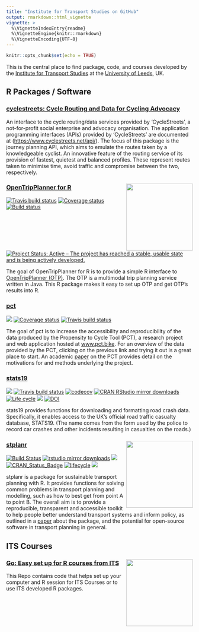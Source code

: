 ```yaml
---
title: "Institute for Transport Studies on GitHub"
output: rmarkdown::html_vignette
vignette: >
  %\VignetteIndexEntry{readme}
  %\VignetteEngine{knitr::rmarkdown}
  %\VignetteEncoding{UTF-8}
---
```



```r
knitr::opts_chunk$set(echo = TRUE)
```

This is the central place to find package, code, and courses developed by the [Institute for Transport Studies](https://environment.leeds.ac.uk/transport) at the [University of Leeds](https://www.leeds.ac.uk/), UK.

## R Packages / Software

### [cyclestreets: Cycle Routing and Data for Cycling Advocacy](https://cran.r-project.org/web/packages/cyclestreets/index.html)

An interface to the cycle routing/data services provided by 'CycleStreets', a not-for-profit social enterprise and advocacy organisation. The application programming interfaces (APIs) provided by 'CycleStreets' are documented at (<https://www.cyclestreets.net/api/>). The focus of this package is the journey planning API, which aims to emulate the routes taken by a knowledgeable cyclist. An innovative feature of the routing service of its provision of fastest, quietest and balanced profiles. These represent routes taken to minimise time, avoid traffic and compromise between the two, respectively.

### [OpenTripPlanner for R](https://itsleeds.github.io/opentripplanner/) <a href='https://itsleeds.github.io/opentripplanner/'><img src='images/opentripplanner.png' align="right" height=180/></a>

[![Travis build status](https://travis-ci.org/ITSLeeds/opentripplanner.svg?branch=master)](https://travis-ci.org/ITSLeeds/opentripplanner) 
[![Coverage status](https://codecov.io/gh/ITSLeeds/opentripplanner/branch/master/graph/badge.svg)](https://codecov.io/github/ITSLeeds/opentripplanner?branch=master) 
[![Build status](https://ci.appveyor.com/api/projects/status/gqp3smc04as3qg85?svg=true)](https://ci.appveyor.com/project/layik/opentripplanner-05ana) [![Project Status: Active – The project has reached a stable, usable state and is being actively developed.](https://www.repostatus.org/badges/latest/active.svg)](https://www.repostatus.org/#active)

The goal of OpenTripPlanner for R is to provide a simple R interface to [OpenTripPlanner (OTP)](https://www.opentripplanner.org/). The OTP is a multimodal trip planning service written in Java. This R package makes it easy to set up OTP and get OTP's results into R.

### [pct](https://github.com/ITSLeeds/pct)

[![](http://www.r-pkg.org/badges/version/pct)](http://www.r-pkg.org/pkg/pct)
[![Coverage status](https://codecov.io/gh/ITSLeeds/pct/branch/master/graph/badge.svg)](https://codecov.io/github/ITSLeeds/pct?branch=master) 
[![Travis build status](https://travis-ci.org/ITSLeeds/pct.svg?branch=master)](https://travis-ci.org/ITSLeeds/pct)

The goal of pct is to increase the accessibility and reproducibility of the data produced by the Propensity to Cycle Tool (PCT), a research project and web application hosted at [www.pct.bike](https://www.pct.bike/).
For an overview of the data provided by the PCT, clicking on the previous link and trying it out is a great place to start.
An academic [paper](https://www.jtlu.org/index.php/jtlu/article/view/862) on the PCT provides detail on the motivations for and methods underlying the project.



### [stats19](https://docs.ropensci.org/stats19/)

[![](http://www.r-pkg.org/badges/version/stats19)](http://www.r-pkg.org/pkg/stats19)
[![Travis build status](https://travis-ci.org/ropensci/stats19.svg?branch=master)](https://travis-ci.org/ropensci/stats19)
[![codecov](https://codecov.io/gh/ropensci/stats19/branch/master/graph/badge.svg)](https://codecov.io/gh/ropensci/stats19)
[![CRAN RStudio mirror downloads](https://cranlogs.r-pkg.org/badges/grand-total/stats19)](http://www.r-pkg.org/pkg/stats19)
[![Life cycle](https://img.shields.io/badge/lifecycle-stable-brightgreen.svg)](https://www.tidyverse.org/lifecycle/)
[![](https://badges.ropensci.org/266_status.svg)](https://github.com/ropensci/onboarding/issues/266)
[![DOI](http://joss.theoj.org/papers/10.21105/joss.01181/status.svg)](https://doi.org/10.21105/joss.01181)

stats19 provides functions for downloading and formatting road crash data. Specifically, it enables access to the UK’s official road traffic casualty database, STATS19. (The name comes from the form used by the police to record car crashes and other incidents resulting in casualties on the roads.)

### [stplanr](https://docs.ropensci.org/stplanr/) <a href='https://docs.ropensci.org/stplanr/'><img src='images/stplanr.png' align="right" height=180/></a>

[![Build Status](https://travis-ci.org/ropensci/stplanr.svg?branch=master)](https://travis-ci.org/ropensci/stplanr)
[![rstudio mirror downloads](http://cranlogs.r-pkg.org/badges/stplanr)](https://github.com/metacran/cranlogs.app)
[![](https://cranlogs.r-pkg.org/badges/grand-total/stplanr)](https://cran.r-project.org/package=stplanr)
[![CRAN_Status_Badge](http://www.r-pkg.org/badges/version/stplanr)](https://cran.r-project.org/package=stplanr)
[![lifecycle](https://img.shields.io/badge/lifecycle-maturing-blue.svg)](https://www.tidyverse.org/lifecycle/#maturing)
[![](https://badges.ropensci.org/10_status.svg)](https://github.com/ropensci/onboarding/issues/10)

stplanr is a package for sustainable transport planning with R. It provides functions for solving common problems in transport planning and modelling, such as how to best get from point A to point B. The overall aim is to provide a reproducible, transparent and accessible toolkit to help people better understand transport systems and inform policy, as outlined in a [paper](https://journal.r-project.org/archive/2018/RJ-2018-053/index.html) about the package, and the potential for open-source software in transport planning in general.


## ITS Courses

### [Go: Easy set up for R courses from ITS](https://github.com/ITSLeeds/go)  <a href='https://github.com/ITSLeeds/go'><img src='images/go.png' align="right" height=180/></a>

This Repo contains code that helps set up your computer and R session for ITS Courses or to use ITS developed R packages.

